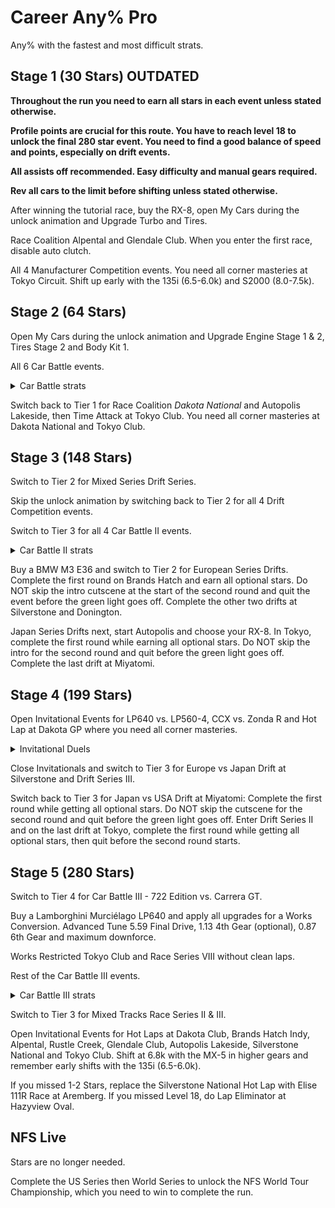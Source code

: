 # Career Any% Pro

Any% with the fastest and most difficult strats.


## Stage 1 (30 Stars) OUTDATED

**Throughout the run you need to earn all stars in each event unless stated otherwise.**

**Profile points are crucial for this route. You have to reach level 18 to unlock the final 280 star event. You need to find a good balance of speed and points, especially on drift events.**

**All assists off recommended. Easy difficulty and manual gears required.**

**Rev all cars to the limit before shifting unless stated otherwise.**

After winning the tutorial race, buy the RX-8, open My Cars during the unlock animation and Upgrade Turbo and Tires.

Race Coalition Alpental and Glendale Club. When you enter the first race, disable auto clutch.

All 4 Manufacturer Competition events. You need all corner masteries at Tokyo Circuit. Shift up early with the 135i (6.5-6.0k) and S2000 (8.0-7.5k).

## Stage 2 (64 Stars)

Open My Cars during the unlock animation and Upgrade Engine Stage 1 & 2, Tires Stage 2 and Body Kit 1.

All 6 Car Battle events.

<details>
<summary>Car Battle strats</summary>
  <Tabs>
    <TabItem value="strat1" label="RS 4 vs. M3 E92">
This battle works with either car. The RS4 is easier to spin out, but the M3 E92 is unstable during collisions for the player. BMW has better acceleration.

First round: Wait ~2s on the line with RS4 or ~2.5s with M3, then go after your opponent. Build speed to <span class="tooltip">130-160 km/h<span class="tooltiptext">80-100 mph</span></span> and pit your opponent without losing control and outrun them. Cut or ignore the slow corner if needed. Your backup is spinning or slamming your opponent at the slow corner.

Second round: Get up to <span class="tooltip">130-160 km/h<span class="tooltiptext">80-100 mph</span></span> alongside your opponent (do NOT overtake) and pit them. Mostly the same as the first round. BMW only risky strat: With a quick launch, you can pit the Audi on the right rear corner instantly (<span class="tooltip">90-100 km/h<span class="tooltiptext">55-60 mph</span></span>).
<div class="container-169">
<iframe class="responsive-iframe" src="https://www.youtube.com/embed/uFJYn6Uz6fQ?si=mtaAFEkBbVvcIFCc&amp;clip=Ugkxz-tMJlqxJLOE2cUgi0DauyYtjBfS8-dP&amp;clipt=EKjBVRiIllk" title="YouTube video player" loading="lazy" frameBorder="0" allow="accelerometer; autoplay; clipboard-write; encrypted-media; gyroscope; picture-in-picture; web-share" referrerPolicy="strict-origin-when-cross-origin" allowFullScreen></iframe>
</div>
	</TabItem>
    <TabItem value="strat2" label="350Z (Z33) vs. S2000">
Choose the 350Z. Win the first round by cutting the fourth corner on the track. In the second round, push the rear right of the S2000. It should lose control easily, allowing you to push them off the track for an easy outrun. Cut the second corner if needed.
<div class="container-169">
<iframe class="responsive-iframe" src="https://www.youtube.com/embed/uFJYn6Uz6fQ?si=kFd2rUsELvF9UgF5&amp;clip=Ugkx6alqZg_52RfsXpf1VF_lS5DtkQuhR-jY&amp;clipt=EKivWxiIhF8" title="YouTube video player" loading="lazy" frameBorder="0" allow="accelerometer; autoplay; clipboard-write; encrypted-media; gyroscope; picture-in-picture; web-share" referrerPolicy="strict-origin-when-cross-origin" allowFullScreen></iframe>
</div>
	</TabItem>
    <TabItem value="strat3" label="Evolution IX vs. Evolution X">
Either car works. Evo IX is a bit faster, but I also find it marginally easier to crash out.

First round: Wait ~2s then go alongside your opponent. Stay on the outside in the first turn, then T-Bone your opponent in the rear half. Reset your car if needed and outrun them. You have to either flip their car or have them face towards the wall, otherwise they recover quickly and continue! Second round is the same, but you don't have to wait at the start, just make sure to stay behind.
<div class="container-169">
<iframe class="responsive-iframe" src="https://www.youtube.com/embed/LOEk7PvaAU4?si=AmIe6EiaxIdxCMye&amp;clip=Ugkxhh63EBWpjR78Y35uutc_5BWb5KKajaSq&amp;clipt=ENjXchi4rHY" title="YouTube video player" loading="lazy" frameBorder="0" allow="accelerometer; autoplay; clipboard-write; encrypted-media; gyroscope; picture-in-picture; web-share" referrerPolicy="strict-origin-when-cross-origin" allowFullScreen></iframe>
</div>
	</TabItem>
    <TabItem value="strat4" label="RX-7 vs. Z4 M Coupé">
Choose the Z4. Win both rounds by cutting the second corner across the grass straight into the wall. You can spin your opponent in the second round with a pit, but it's risky.
<div class="container-169">
<iframe class="responsive-iframe" src="https://www.youtube.com/embed/uFJYn6Uz6fQ?si=x2jdwbe9vjP_GB-4&amp;clip=Ugkx_-R7HWYrNuPRdvB-7QWRWgh2p5AwILFh&amp;clipt=EIT4aBikkWs" title="YouTube video player" loading="lazy" frameBorder="0" allow="accelerometer; autoplay; clipboard-write; encrypted-media; gyroscope; picture-in-picture; web-share" referrerPolicy="strict-origin-when-cross-origin" allowFullScreen></iframe>
</div>
	</TabItem>
    <TabItem value="strat5" label="WRX STI vs. Evolution IX">
Choose the Impreza. In the first round, wait ~2.5s then go after your opponent. Reach 130 km/h then pit them and cut the first corner for the outrun. The start timing is very tight, so alternatively you can start and cut across the track to have more control over the speed of your opponent. Your backup is pushing your opponent off in the first corner.

In the second round, start on full throttle and perform an instant pit on the Evo for a quick outrun. Cut the first corner if needed. They can recover quickly if the pit is done incorrectly!
<div class="container-169">
<iframe class="responsive-iframe" src="https://www.youtube.com/embed/Ze4TWh4vYtg?si=DvCUFDNqiNuYjUna" title="YouTube video player" loading="lazy" frameBorder="0" allow="accelerometer; autoplay; clipboard-write; encrypted-media; gyroscope; picture-in-picture; web-share" referrerPolicy="strict-origin-when-cross-origin" allowFullScreen></iframe>
</div>
	</TabItem>
    <TabItem value="strat6" label="Camaro SS vs. Challenger">
Choose the Camaro. Either wait ~2.5s at the start or go across the track and hug the wall. Get alongside your opponent and pit them while going <span class="tooltip">140-160 km/h<span class="tooltiptext">87-100 mph</span></span>. The Challenger is a very unstable car at speed, it is possible to destabilize it, spin it or even flip it. Once done you can outrun your opponent. As a backup you can push them out on the first corner. Second round is much the same. Get a good start to prevent them from going right, then repeat your preferred method.
<div class="container-169">
<iframe class="responsive-iframe" src="https://www.youtube.com/embed/uFJYn6Uz6fQ?si=FEmL6Ki0-N-NwD9W&amp;clip=UgkxDL8Lll4Ux7E-lJM01ekMyHXZxBnaKVpv&amp;clipt=EJiKdxj43no" title="YouTube video player" loading="lazy" frameBorder="0" allow="accelerometer; autoplay; clipboard-write; encrypted-media; gyroscope; picture-in-picture; web-share" referrerPolicy="strict-origin-when-cross-origin" allowFullScreen></iframe>
</div>
	</TabItem>
  </Tabs>
</details>

Switch back to Tier 1 for Race Coalition *Dakota National* and Autopolis Lakeside, then Time Attack at Tokyo Club. You need all corner masteries at Dakota National and Tokyo Club.

## Stage 3 (148 Stars)

Switch to Tier 2 for Mixed Series Drift Series.

Skip the unlock animation by switching back to Tier 2 for all 4 Drift Competition events.

Switch to Tier 3 for all 4 Car Battle II events.

<details>
<summary>Car Battle II strats</summary>
  <Tabs>
    <TabItem value="strat1" label="911 GT2 vs. GT-R SpecV">
Choose the GT-R. Start the first round with full throttle in first gear, make the left corner with at most a short lift then cut across the grass to outrun your opponent. Same start in the second round, but immediately pit the Porsche. If that fails, you might still be able to outrun them like in the first round.
<div class="container-169">
<iframe class="responsive-iframe" src="https://www.youtube.com/embed/LOEk7PvaAU4?si=rx7QeSKfspLk6l5c&amp;clip=Ugkxwzgv0JXP6I8N1p_P3qDjRVPWCKzZCGuD&amp;clipt=EOSy-gEYzLH9AQ" title="YouTube video player" loading="lazy" frameBorder="0" allow="accelerometer; autoplay; clipboard-write; encrypted-media; gyroscope; picture-in-picture; web-share" referrerPolicy="strict-origin-when-cross-origin" allowFullScreen></iframe>
</div>
	</TabItem>
    <TabItem value="strat2" label="Corvette Z06 vs. 911 GT3 RS">
Choose the Corvette. Perfect launch in the first round and maximize acceleration up to the hairpin then lift, pull the handbrake, steer left and go back on full throttle while steering left. This way you can just barely outrun your opponent by cutting across most of the hairpin. Stay behind the Porsche in the second round and build at least <span class="tooltip">130 km/h<span class="tooltiptext">80 mph</span></span>, then spin them off the track. Cut across the hairpin again for the outrun.
<div class="container-169">
<iframe class="responsive-iframe" src="https://www.youtube.com/embed/uFJYn6Uz6fQ?si=Ote9ns6KOr2HEb-R&amp;clip=UgkxfPBEBFPBDHAwMb0Z9P-zhR9EPJO2FSFc&amp;clipt=EMSu8QEYhOT0AQ" title="YouTube video player" loading="lazy" frameBorder="0" allow="accelerometer; autoplay; clipboard-write; encrypted-media; gyroscope; picture-in-picture; web-share" referrerPolicy="strict-origin-when-cross-origin" allowFullScreen></iframe>
</div>
	</TabItem>
    <TabItem value="strat3" label="V8 Vantage vs. R8">
Choose the R8. Outrun your opponent in both rounds by cutting Maggots & Becketts on the right side. You could pit the Aston in the second round, but it is a bit risky.
	<div class="container-169">
<iframe class="responsive-iframe" src="https://www.youtube.com/embed/LOEk7PvaAU4?si=9BlgEuDpymJM1_7g&amp;clip=UgkxK3lGH1aJvefvaC_1fqGZ8ohreApdWrKU&amp;clipt=ELy_iAIY_PeKAg" title="YouTube video player" loading="lazy" frameBorder="0" allow="accelerometer; autoplay; clipboard-write; encrypted-media; gyroscope; picture-in-picture; web-share" referrerPolicy="strict-origin-when-cross-origin" allowFullScreen></iframe>
</div>
	</TabItem>
    <TabItem value="strat4" label="M3 E92 vs. Cayman S">
Choose the M3. Wait ~2.5s before going after your opponent in the first round. Make sure to stay just barely behind in the middle of the track. Get alongside their left side and push their car out of the corner, most likely taking you with it. Slow down enough to reset and outrun them before they can recover. Cut across to the left side after the start in the second round and repeat.
	<div class="container-169">
<iframe class="responsive-iframe" src="https://www.youtube.com/embed/xmbM3a7HQyw?si=GB7z6kI_i8_5AXOH" title="YouTube video player" loading="lazy" frameBorder="0" allow="accelerometer; autoplay; clipboard-write; encrypted-media; gyroscope; picture-in-picture; web-share" referrerPolicy="strict-origin-when-cross-origin" allowFullScreen></iframe>
</div>
	</TabItem>
  </Tabs>
</details>

Buy a BMW M3 E36 and switch to Tier 2 for European Series Drifts. Complete the first round on Brands Hatch and earn all optional stars. Do NOT skip the intro cutscene at the start of the second round and quit the event before the green light goes off. Complete the other two drifts at Silverstone and Donington.

Japan Series Drifts next, start Autopolis and choose your RX-8. In Tokyo, complete the first round while earning all optional stars. Do NOT skip the intro for the second round and quit before the green light goes off. Complete the last drift at Miyatomi.

## Stage 4 (199 Stars)

Open Invitational Events for LP640 vs. LP560-4, CCX vs. Zonda R and Hot Lap at Dakota GP where you need all corner masteries.

<details>
<summary>Invitational Duels</summary>
  <Tabs>
    <TabItem value="strat1" label="LP640 vs. LP560-4">
Choose the Murciélago. Wait ~1.5s at the start in the first round then accelerate to at least <span class="tooltip">130 km/h<span class="tooltiptext">80 mph</span></span> before pushing your opponent off the track. Cut across the hairpin if needed. Wait a bit at the start in the second round too, switch over to the left side and repeat. The main alternative or backup is pushing your opponent off on the braking zone for the hairpin, then resetting your car for the outrun.
<div class="container-169">
<iframe class="responsive-iframe" src="https://www.youtube.com/embed/uFJYn6Uz6fQ?si=h5WWNWTNlERp8Fkn&amp;clip=UgkxD69vVRneHRycZp33u-pyVQLQNW6YeJdq&amp;clipt=EJTCqgIYjI-uAg" title="YouTube video player" loading="lazy" frameBorder="0" allow="accelerometer; autoplay; clipboard-write; encrypted-media; gyroscope; picture-in-picture; web-share" referrerPolicy="strict-origin-when-cross-origin" allowFullScreen></iframe>
</div>
	</TabItem>
    <TabItem value="strat2" label="CCX vs. Zonda R">
Choose the Zonda. Wait ~2s at the start of the first round then accelerate alongside or just behind your opponent all the way to <span class="tooltip">220-250 km/h<span class="tooltiptext">136-155 mph</span></span> then tap or push the rear left of the CCX to destabilize it. Try your best to keep it going and if your advantage is building fast, cut across the slow left corner, otherwise get back on the track and keep going until the outrun is successful. Start in second gear and short shift to third in the second round, staying behind or alongside the other car and repeat the move from the first round. Your alternative and backup is crashing your opponent out at the slow corner.
<div class="container-169">
<iframe class="responsive-iframe" src="https://www.youtube.com/embed/oC1sRuYxG7o?si=v62cQRD04kGe87xf" title="YouTube video player" loading="lazy" frameBorder="0" allow="accelerometer; autoplay; clipboard-write; encrypted-media; gyroscope; picture-in-picture; web-share" referrerPolicy="strict-origin-when-cross-origin" allowFullScreen></iframe>
</div>
	</TabItem>
  </Tabs>
</details>

Close Invitationals and switch to Tier 3 for Europe vs Japan Drift at Silverstone and Drift Series III.

Switch back to Tier 3 for Japan vs USA Drift at Miyatomi: Complete the first round while getting all optional stars. Do NOT skip the cutscene for the second round and quit before the green light goes off. Enter Drift Series II and on the last drift at Tokyo, complete the first round while getting all optional stars, then quit before the second round starts.

## Stage 5 (280 Stars)

Switch to Tier 4 for Car Battle III - 722 Edition vs. Carrera GT.

Buy a Lamborghini Murciélago LP640 and apply all upgrades for a Works Conversion. Advanced Tune 5.59 Final Drive, 1.13 4th Gear (optional), 0.87 6th Gear and maximum downforce.

Works Restricted Tokyo Club and Race Series VIII without clean laps.

Rest of the Car Battle III events.

<details>
<summary>Car Battle III strats</summary>
  <Tabs>
    <TabItem value="strat1" label="722 Edition vs. Carrera GT">
Choose the Carrera GT. Outrun your opponent twice by cutting the second corner completely.
<div class="container-169">
<iframe class="responsive-iframe" src="https://www.youtube.com/embed/LOEk7PvaAU4?si=-fhUFZEtINUNYIIp&amp;clip=Ugkx2a5-ZtIr5DAqhxQQwm1LV2jR6QoHtG6R&amp;clipt=ELTu-QIYtOj7Ag" title="YouTube video player" loading="lazy" frameBorder="0" allow="accelerometer; autoplay; clipboard-write; encrypted-media; gyroscope; picture-in-picture; web-share" referrerPolicy="strict-origin-when-cross-origin" allowFullScreen></iframe>
</div>
	</TabItem>
    <TabItem value="strat2" label="CCX vs. Reventón">
Choose the CCX. Start in second gear with full throttle. Be careful in the corner, as the power comes in a second after going full throttle. Cut across the grass from the second corner to the end of the first sector for the outrun in both rounds.
<div class="container-169">
<iframe class="responsive-iframe" src="https://www.youtube.com/embed/LOEk7PvaAU4?si=ZsiZ7QmJWYkMuOaD&amp;clip=UgkxSa8jwbbXbBYWpN5uvgnhO6LYLzF4e8fi&amp;clipt=EODF_wIY-LeBAw" title="YouTube video player" loading="lazy" frameBorder="0" allow="accelerometer; autoplay; clipboard-write; encrypted-media; gyroscope; picture-in-picture; web-share" referrerPolicy="strict-origin-when-cross-origin" allowFullScreen></iframe>
</div>
	</TabItem>
    <TabItem value="strat3" label="Veyron 16.4 vs. Zonda R">
Choose the Veyron. Start in first gear with full throttle and blast down the straight ignoring all braking zones in both rounds for the outrun. Go across the grass and head straight for the wall if needed.
	<div class="container-169">
<iframe class="responsive-iframe" src="https://www.youtube.com/embed/uFJYn6Uz6fQ?si=wVtp_c0_oQvJxVI3&amp;clip=UgkxnQA7bcA_wsU9-t5P-sSvJZjEfpEzGGpm&amp;clipt=EMDRxAMY-OLGAw" title="YouTube video player" loading="lazy" frameBorder="0" allow="accelerometer; autoplay; clipboard-write; encrypted-media; gyroscope; picture-in-picture; web-share" referrerPolicy="strict-origin-when-cross-origin" allowFullScreen></iframe>
</div>
	</TabItem>
    <TabItem value="strat4" label="Veyron 16.4 vs. CCX">
Choose the Veyron. Start in first gear with full throttle, keep as much speed as you can in the left corner and cut across the grass for the outrun. In the second round, attempt an instant pit on the CCX, otherwise stay behind and push them off in the left corner then cut across the grass again for the outrun.
	<div class="container-169">
<iframe class="responsive-iframe" src="https://www.youtube.com/embed/LOEk7PvaAU4?si=U7o__cHr1kFgZbFB&amp;clip=Ugkx8f__6QSiIG74ijaYJZpd6E_Q3B6wDB15&amp;clipt=EJCYiQMY6MWMAw" title="YouTube video player" loading="lazy" frameBorder="0" allow="accelerometer; autoplay; clipboard-write; encrypted-media; gyroscope; picture-in-picture; web-share" referrerPolicy="strict-origin-when-cross-origin" allowFullScreen></iframe>
</div>
	</TabItem>
  </Tabs>
</details>

Switch to Tier 3 for Mixed Tracks Race Series II & III.

Open Invitational Events for Hot Laps at Dakota Club, Brands Hatch Indy, Alpental, Rustle Creek, Glendale Club, Autopolis Lakeside, Silverstone National and Tokyo Club. Shift at 6.8k with the MX-5 in higher gears and remember early shifts with the 135i (6.5-6.0k).

If you missed 1-2 Stars, replace the Silverstone National Hot Lap with Elise 111R Race at Aremberg. If you missed Level 18, do Lap Eliminator at Hazyview Oval.

## NFS Live

Stars are no longer needed.

Complete the US Series then World Series to unlock the NFS World Tour Championship, which you need to win to complete the run.
